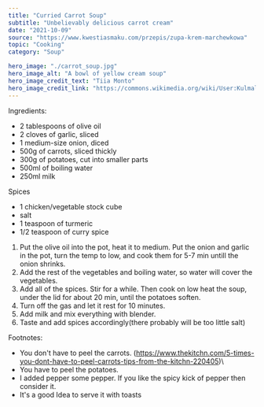 ---
title: "Curried Carrot Soup"
subtitle: "Unbelievably delicious carrot cream" 
date: "2021-10-09"
source: "https://www.kwestiasmaku.com/przepis/zupa-krem-marchewkowa"
topic: "Cooking"
category: "Soup"

hero_image: "./carrot_soup.jpg"
hero_image_alt: "A bowl of yellow cream soup"
hero_image_credit_text: "Tiia Monto"
hero_image_credit_link: "https://commons.wikimedia.org/wiki/User:Kulmalukko"
---
Ingredients:
- 2 tablespoons of olive oil
- 2 cloves of garlic, sliced
- 1 medium-size onion, diced
- 500g of carrots, sliced thickly
- 300g of potatoes, cut into smaller parts
- 500ml of boiling water
- 250ml milk 

Spices
- 1 chicken/vegetable stock cube
- salt
- 1 teaspoon of turmeric
- 1/2 teaspoon of curry spice

1. Put the olive oil into the pot, heat it to medium. Put the onion and garlic in the pot, turn
the temp to low, and cook them for 5-7 min untill the onion shrinks.
2. Add the rest of the vegetables and boiling water, so water will cover the vegetables.
3. Add all of the spices. Stir for a while. Then cook on low heat the soup, under the lid for about 20 min, until the potatoes soften.
4. Turn off the gas and let it rest for 10 minutes. 
5. Add milk and mix everything with blender.
6. Taste and add spices accordingly(there probably will be too little salt)




Footnotes:
- You don't have to peel the carrots. (https://www.thekitchn.com/5-times-you-dont-have-to-peel-carrots-tips-from-the-kitchn-220405)\
- You have to peel the potatoes.
- I added pepper some pepper. If you like the spicy kick of pepper then consider it. 
- It's a good Idea to serve it with toasts